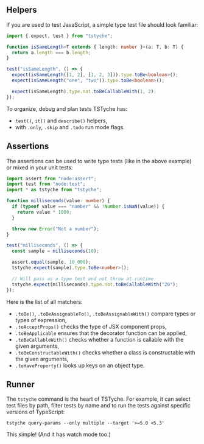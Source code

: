 
<Everything />

## Helpers

If you are used to test JavaScript, a simple type test file should look familiar:

```ts twoslash
import { expect, test } from "tstyche";

function isSameLength<T extends { length: number }>(a: T, b: T) {
  return a.length === b.length;
}

test("isSameLength", () => {
  expect(isSameLength([1, 2], [1, 2, 3])).type.toBe<boolean>();
  expect(isSameLength("one", "two")).type.toBe<boolean>();

  expect(isSameLength).type.not.toBeCallableWith(1, 2);
});
```

To organize, debug and plan tests TSTyche has:

- `test()`, `it()` and `describe()` helpers,
- with `.only`, `.skip` and `.todo` run mode flags.

## Assertions

The assertions can be used to write type tests (like in the above example) or mixed in your unit tests:

```ts twoslash
import assert from "node:assert";
import test from "node:test";
import * as tstyche from "tstyche";

function milliseconds(value: number) {
  if (typeof value === "number" && !Number.isNaN(value)) {
    return value * 1000;
  }

  throw new Error("Not a number");
}

test("milliseconds", () => {
  const sample = milliseconds(10);

  assert.equal(sample, 10_000);
  tstyche.expect(sample).type.toBe<number>();

  // Will pass as a type test and not throw at runtime
  tstyche.expect(milliseconds).type.not.toBeCallableWith("20");
});
```

Here is the list of all matchers:

- `.toBe()`, `.toBeAssignableTo()`, `.toBeAssignableWith()` compare types or types of expression,
- `.toAcceptProps()` checks the type of JSX component props,
- `.toBeApplicable` ensures that the decorator function can be applied,
- `.toBeCallableWith()` checks whether a function is callable with the given arguments,
- `.toBeConstructableWith()` checks whether a class is constructable with the given arguments,
- `.toHaveProperty()` looks up keys on an object type.

## Runner

The `tstyche` command is the heart of TSTyche. For example, it can select test files by path, filter tests by name and to run the tests against specific versions of TypeScript:

```shell
tstyche query-params --only multiple --target '>=5.0 <5.3'
```

This simple! (And it has watch mode too.)
